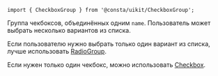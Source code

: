 
```tsx
import { CheckboxGroup } from '@consta/uikit/CheckboxGroup';
```

Группа чекбоксов, объединённых одним `name`. Пользователь может выбрать несколько вариантов из списка.

Если пользователю нужно выбрать только один вариант из списка, лучше использовать [RadioGroup](##LIBS.LIB.STAND/lib:uikit/stand:components-radiogroup-stable).

Если нужен только один чекбокс, можно использовать [Checkbox](##LIBS.LIB.STAND/lib:uikit/stand:components-checkbox-stable).

<CheckboxGroupExampleName />
